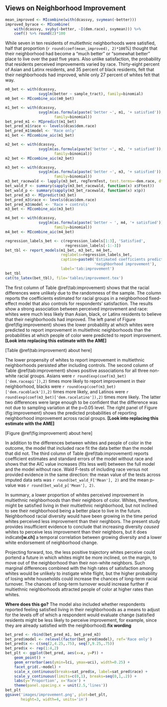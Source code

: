 ## Views on Neighborhood Improvement

```{r improvement-mean}
mean_improved <- MIcombine(with(dcassvy, svymean(~better)))
improved_byrace <- MIcombine(
    with(dcassvy, svyby(~better, ~I(dem.race), svymean))) %>%
    coef() %>% round(2)*100
```

While seven in ten residents of multiethnic neighborhoods were satisfied, half that proportion (`r round(coef(mean_improved), 2)*100`%) thought that their neighborhood had become a "much better" or "somewhat better" place to live over the past five years. Also unlike satisfaction, the probability that residents perceived improvements varied by race. Thirty-eight percent of Asian and Latinx residents, and 35 percent of black residents, felt that their neighborhoods had improved, while only 27 percent of whites felt that way. 

```{r improvement-analysis, warning=FALSE, results='hide'}
m0_bet <- with(dcassvy,
               svyglm(better ~ sample_tract), family=binomial)
m0_bet <- MIcombine_aic(m0_bet)

m1_bet <- with(dcassvy,
               svyglm(as.formula(paste('better ~', m1, '+ satisfied')), 
                      family=binomial))
bet_pred_m1 <- MIpredict(m1_bet)
bet_pred_m1$race <- levels(dcas$dem.race)
bet_pred_m1$model <- 'Race only'
m1_bet <- MIcombine_aic(m1_bet)

m2_bet <- with(dcassvy,
               svyglm(as.formula(paste('better ~', m2, '+ satisfied')),
                      family=binomial))
m2_bet <- MIcombine_aic(m2_bet)

m3_bet <- with(dcassvy,
               svyglm(as.formula(paste('better ~', m3, '+ satisfied')),
                      family=binomial))
m3_bet_racewald <- lapply(m3_bet, regTermTest, test.terms=~dem.race, df=NULL)
bet_wald_F <- summary(sapply(m3_bet_racewald, function(x) x$Ftest))
bet_wald_p <- summary(sapply(m3_bet_racewald, function(x) x$p))
bet_pred_m3 <- MIpredict(m3_bet)
bet_pred_m3$race <- levels(dcas$dem.race)
bet_pred_m3$model <- 'Race + controls'
m3_bet <- MIcombine_aic(m3_bet)

m4_bet <- with(dcassvy,
               svyglm(as.formula(paste('better ~ ', m4, '+ satisfied')),
                      family=binomial))
m4_bet <- MIcombine_aic(m4_bet)
```

```{r report-better-analysis, echo=TRUE, include=TRUE}
regression_labels_bet <- c(regression_labels[1:3], 'Satisfied',
                           regression_labels[-1:-3])
bet_tbl <- report_models(m1_bet, m3_bet, m4_bet,
                         reglabels=regression_labels_bet,
                         caption=paste0('Estimated coefficients predicting ',
                                        'neighborhood improvement'),
                         label='tab:improvement')
bet_tbl
cat(to_latex(bet_tbl), file='tables/improvement.tex')
```

The first column of Table \@ref(tab:improvement) shows that the racial differences were unlikely due to the randomness of the sample. The column reports the coefficients estimated for racial groups in a neighborhood fixed-effect model that also controls for respondents' satisfaction. The results show a strong association between perceived improvement and race: whites were much less likely than Asian, black, or Latinx residents to believe that their neighborhoods had improved. The left panel of Figure \@ref(fig:improvement) shows the lower probability at which whites were predicted to report improvement in multiethnic neighborhoods than the probabilities at which people of color were predicted to report improvement. **[Look into replacing this estimate with the AME]** 

[Table \@ref(tab:improvement) about here]

The lower propensity of whites to report improvement in multiethnic neighborhoods persisted after including controls. The second column of Table \@ref(tab:improvement) shows positive associations for all three non-white racial groups. Asians were `r round(exp(coef(m3_bet)['dem.raceapi']),2)` times more likely to report improvement in their neighborhood, blacks were `r round(exp(coef(m3_bet)['dem.raceblack']),2)` times more likely, and Latinos were `r round(exp(coef(m3_bet)['dem.racelatino']),2)` times more likely. The latter two differences were large enough to be confident that the difference was not due to sampling variation at the p=0.05 level. The right panel of Figure \ref(fig:improvement) shows the predicted probabilities of reporting neighborhood improvement across racial groups. **[Look into replacing this estimate with the AME]** 

[Figure \@ref(fig:improvement) about here]

In addition to the differences between whites and people of color in the outcome, the model that included race fit the data better than the model that did not. The third column of Table \@ref(tab:improvement) reports coefficient estimates and standard errors of the model without race and shows that the AIC value increases (fits less well) between the full model and the model without race. Wald F-tests of including race versus not provided evidence in the same direction: the mean value of the tests across imputed data sets was `r round(bet_wald_F['Mean'], 2)` and the mean p-value was `r round(bet_wald_p['Mean'], 2)`. 

In summary, a lower proportion of whites perceived improvement in multiethnic neighborhoods than their neighbors of color. Whites, therefore, might be satisfied living in their multiethnic neighborhood, but not inclined to see their neighborhood being a better place to live in the future. Neighborhood racial diversity would have been growing in the time period whites perceived less improvement than their neighbors. The present study provides insufficient evidence to conclude that increasing diversity *caused* whites to perceive less improvement than their neighbors, but it does indicate**[w.ch]** a temporal correlation between growing diversity and a lower white endorsement of neighborhood change. 

Projecting forward, too, the less positive trajectory whites perceive could portend a future in which whites might be more inclined, on the margin, to move out of the neighborhood than their non-white neighbors. Such marginal differences combined with the high rates of satisfaction among whites would be unlikely to instigate white flight, but the higher probability of losing white households could increase the chances of long-term racial turnover. The chances of long-term turnover would increase further if multiethnic neighborhoods attracted people of color at higher rates than whites. 


**Where does this go?** The model also included whether respondents reported feeling satisfied living in their neighborhoods as a means to adjust for the levels off of which a respondent would evaluate change (satisfied residents might be less likely to perceive improvement, for example, since they are already satisfied with the neighborhood).**fix wording**


```{r plot-improvement}
bet_pred <- rbind(bet_pred_m1, bet_pred_m3)
bet_pred$model <- relevel(factor(bet_pred$model), ref='Race only')
bet_pred$x <- c(seq(2,4.25,.75), seq(7,9.25,.75))
bet_pred$x <- rep(1:4,2)
bet_plt <- ggplot(bet_pred, aes(x=x, y=P)) + 
    geom_point() +
    geom_errorbar(aes(ymin=lci, ymax=uci), width=0.25) +
    facet_grid(.~model) +
    scale_x_continuous(breaks=sat_pred$x, label=sat_pred$race) +
    scale_y_continuous(limits=c(0,1), breaks=seq(0,1,.2)) +
    labs(y='Proportion', x='Race') +
    theme(panel.spacing.x = unit(2.5,'lines'))
bet_plt
ggsave('images/improvement.png', plot=bet_plt, 
       height=3, width=4, units='in')
```
